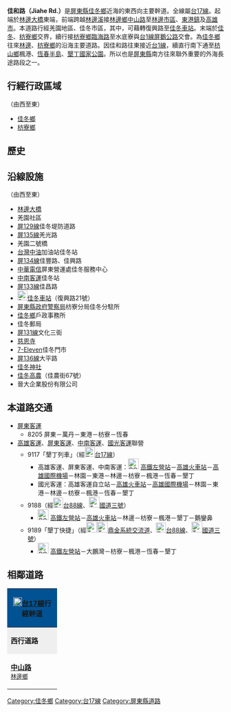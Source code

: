{{multiple issues|
{{unreferenced|time=2014-03-05T13:17:00+00:00}}
{{Notability Unreferenced|time=2014-03-05T13:17:00+00:00}}
{{refimprove|time=2014-03-05}}
}}
'''佳和路（Jiahe Rd.）'''是[[屏東縣|屏東縣]][[佳冬鄉|佳冬鄉]]近海的東西向主要幹道。全線屬[[台17線|台17線]]。起端於[[林邊大橋|林邊大橋]]東端，前端跨越[[林邊溪|林邊溪]]接[[林邊鄉|林邊鄉]][[中山路_(林邊鄉)|中山路]]至[[林邊鄉|林邊市區]]、[[東港鎮_(台灣)|東港鎮]]及[[高雄市|高雄市]]。本道路行經羌園地區、佳冬市區，其中，可藉轉復興路至[[佳冬車站|佳冬車站]]。末端於[[佳冬鄉|佳冬]]、[[枋寮鄉|枋寮鄉]]交界，續行接[[枋寮鄉|枋寮鄉]][[臨海路_(枋寮鄉)|臨海路]]至水底寮與[[台1線|台1線]][[屏鵝公路|屏鵝公路]]交會。為[[佳冬鄉|佳冬鄉]]往來[[林邊鄉|林邊]]、[[枋寮鄉|枋寮鄉]]的沿海主要道路。因佳和路往東接近[[台1線|台1線]]，續直行南下通至[[枋山鄉|枋山鄉]]楓港、[[恆春半島|恆春半島]]、[[墾丁國家公園|墾丁國家公園]]。所以也是[[屏東縣|屏東縣]]南方往來聯外重要的外海長途路段之一。

== 行經行政區域 ==
（由西至東）
* [[佳冬鄉|佳冬鄉]]
* [[枋寮鄉|枋寮鄉]]

== 歷史 ==
{{expand section}}

== 沿線設施 ==
（由西至東）
* [[林邊大橋|林邊大橋]]
* 羌園社區
* [[屏東縣鄉道列表|屏129線]]佳冬堤防道路
* [[屏東縣鄉道列表|屏135線]]羌光路
* 羌園二號橋
* [[台灣中油|台灣中油]]加油站佳冬站
* [[屏東縣鄉道列表|屏134線]]佳豐路、佳興路
* [[中華電信|中華電信]]屏東營運處佳冬服務中心
* [[中南客運|中南客運]]佳冬站
* [[屏東縣鄉道列表|屏133線]]佳昌路
* [[File:ROC_Taiwan_Railways_Administration_Logo.svg|23px]][[佳冬車站|佳冬車站]]（復興路21號）
* [[屏東縣政府|屏東縣政府]][[警察局|警察局]]枋寮分局佳冬分駐所
* [[佳冬鄉|佳冬鄉]]戶政事務所
* 佳冬郵局
* [[屏東縣鄉道列表|屏131線]]文化三街
* [[慈恩寺|慈恩寺]]
* [[7-Eleven|7-Eleven]]佳冬門市
* [[屏東縣鄉道列表|屏136線]]大平路
* [[佳冬神社|佳冬神社]]
* [[國立佳冬高級農業職業學校|佳冬高農]]（佳農街67號）
* 晉大企業股份有限公司

== 本道路交通 ==
* [[屏東客運|屏東客運]]
** 8205 屏東－萬丹－東港－枋寮－恆春
* [[高雄客運|高雄客運]]、[[屏東客運|屏東客運]]、[[中南客運|中南客運]]、[[國光客運|國光客運]]聯營
** 9117「墾丁列車」（經[[File:TW_PHW17.svg|23px]][[台17線|台17線]]）
*** 高雄客運、屏東客運、中南客運：[[File:ROC_Taiwan_Railways_Administration_Logo.svg|25px]]<!-- 注释出：[[File:Kaohsiung_Metro_Logo(Logo_Only).svg|25px]] --><!-- 注释出：[[File:THSR_no_text.svg|32px]] -->[[新左營車站|高鐵左營站]]－[[高雄火車站|高雄火車站]]－[[高雄國際機場|高雄國際機場]]－林園－東港－林邊－枋寮－楓港－恆春－墾丁
*** 國光客運：高雄客運自立站－[[高雄火車站|高雄火車站]]－[[高雄國際機場|高雄國際機場]]－林園－東港－林邊－枋寮－楓港－恆春－墾丁
** 9188（經[[File:TW_PHW88.svg|23px]][[台88線|台88線]]、[[File:TWHW3.svg|25px]][[福爾摩沙高速公路|國道三號]]）
*** [[File:ROC_Taiwan_Railways_Administration_Logo.svg|25px]]<!-- 注释出：[[File:Kaohsiung_Metro_Logo(Logo_Only).svg|25px]] --><!-- 注释出：[[File:THSR_no_text.svg|32px]] -->[[新左營車站|高鐵左營站]]－[[高雄火車站|高雄火車站]]－林邊－枋寮－楓港－墾丁－鵝鑾鼻
** 9189「墾丁快捷」（經[[File:TWHW1.svg|25px]][[File:TWHW10.svg|25px]][[鼎金系統交流道|鼎金系統交流道]]、[[File:TW_PHW88.svg|23px]][[台88線|台88線]]、[[File:TWHW3.svg|25px]][[福爾摩沙高速公路|國道三號]]）
*** [[File:ROC_Taiwan_Railways_Administration_Logo.svg|25px]]<!-- 注释出：[[File:Kaohsiung_Metro_Logo(Logo_Only).svg|25px]] --><!-- 注释出：[[File:THSR_no_text.svg|32px]] -->[[新左營車站|高鐵左營站]]－大鵬灣－枋寮－楓港－恆春－墾丁

== 相鄰道路 ==
{|  class="toccolours" border="1" cellpadding="4" style="margin: 0 auto; border-collapse: collapse; text-align: center; white-space:nowrap;"
|-

! colspan="5" style="background: #015293;" | '''[[File:TW_PHW17.svg|20px]][[台17線|台17線]]行經幹道'''
|-
| style="background: #efefef;" | '''西行道路'''
| colspan="3" style="background: #efefef;"   |'''[[屏東縣|屏東縣]]段'''
| style="background: #efefef;" | '''東行道路'''
|-
| style="width:100px; height:70px;"| '''[[中山路_(林邊鄉)|中山路]]'''<br /><small>[[林邊鄉|林邊鄉]]</small>
| width="1px" style="background: #015293;"|
|  style="width:150px; height:70px" | '''佳和路'''<br /><small>[[佳冬鄉|佳冬鄉]]</small>
| width="1px" style="background: #015293;"|
| style="width:100px; height:70px;" | '''[[臨海路_(枋寮鄉)|臨海路]]'''<br /><small>[[枋寮鄉|枋寮鄉]]</small>
{| border="0"
|}
|}

{{DEFAULTSORT:佳和路}}
[[Category:佳冬鄉|Category:佳冬鄉]]
[[Category:台17線|Category:台17線]]
[[Category:屏東縣道路|Category:屏東縣道路]]